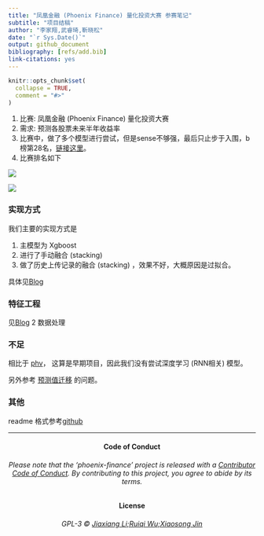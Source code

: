 ```yaml
---
title: "凤凰金融 (Phoenix Finance) 量化投资大赛 参赛笔记"
subtitle: "项目结稿"
author: "李家翔,武睿琦,靳晓松"
date: "`r Sys.Date()`"
output: github_document
bibliography: [refs/add.bib]
link-citations: yes
---
```


<!-- README.md is generated from README.Rmd. Please edit that file -->

```r
knitr::opts_chunk$set(
  collapse = TRUE,
  comment = "#>"
)
```

1. 比赛: 凤凰金融 (Phoenix Finance) 量化投资大赛
1. 需求: 预测各股票未来半年收益率
1. 比赛中，做了多个模型进行尝试，但是sense不够强，最后只止步于入围，b榜第28名，[链接这里](http://www.dcjingsai.com/static_page/m/cp_rank.html?cmptId=204)。
1. 比赛排名如下

![](https://raw.githubusercontent.com/JiaxiangBU/picbackup/master/DataCastleRanking.png)

![](https://raw.githubusercontent.com/JiaxiangBU/picbackup/master/DataCastleAward.png)

### 实现方式

我们主要的实现方式是

1. 主模型为 Xgboost
1. 进行了手动融合 (stacking)
1. 做了历史上传记录的融合 (stacking) ，效果不好，大概原因是过拟合。

具体见[Blog](https://jiaxiangli.netlify.com/2018/06/03/phoenix-finance/)

### 特征工程

见[Blog](https://jiaxiangli.netlify.com/2018/06/03/phoenix-finance/)
2 数据处理

### 不足

相比于 [phv](https://github.com/JiaxiangBU/phv)，
这算是早期项目，因此我们没有尝试深度学习 (RNN相关) 模型。

另外参考
[预测值迁移](https://jiaxiangbu.github.io/channel_valuation/about)
的问题。

### 其他

readme 格式参考[github](https://github.com/JiaxiangBU/phv)

***

<h4 align="center">**Code of Conduct**</h4>

<h6 align="center">Please note that the 'phoenix-finance' project is released with a [Contributor Code of Conduct](CODE_OF_CONDUCT.md). By contributing to this project, you agree to abide by its terms.</h6>

<h4 align="center">**License**</h4>

<h6 align="center">GPL-3 &copy; [Jiaxiang Li;Ruiqi Wu;Xiaosong Jin](LICENSE)</h6>
